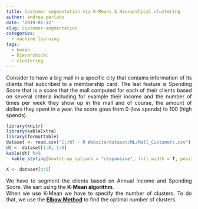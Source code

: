 ```yaml
---
title: Customer segmentation via K-Means & Hierarchical clustering
author: andrea perlato
date: '2019-01-12'
slug: customer-segmentation
categories:
  - machine learning
tags:
  - kmean
  - hierarchical
  - clustering
---
```


<style>
body {
text-align: justify}
</style>


Consider to have a big mall in a specific city that contains information of its clients that subcribed to a membership card.
The last feature is Spending Score that is a score that the mall computed for each of their clients based on several criteria including for example their income and the number of times per week they show up in the mall and of course, the amount of dollars they spent in a year. the score goes from 0 (low spends) to 100 (high spends).


```r
library(knitr)
library(kableExtra)
library(formattable)
dataset <- read.csv("C:/07 - R Website/dataset/ML/Mall_Customers.csv")
dt <- dataset[1:8, 1:5]
kable(dt) %>%
  kable_styling(bootstrap_options = "responsive", full_width = T, position = "center")

X <- dataset[4:5]

```

We have to segment the clients based on Annual Income and Spending Score.
We sart using the **K-Mean algorithm**. </br>
When we use K-Mean we have to specify the number of clusters. To do that, we use the [**Elbow Method**](https://en.wikipedia.org/wiki/Elbow_method_(clustering)) to find the optimal number of clusters.





















